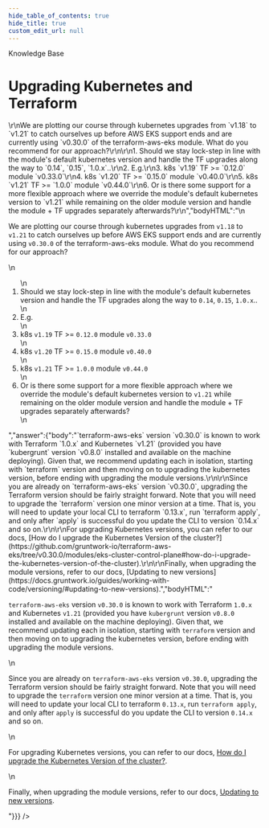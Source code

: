 ```yaml
---
hide_table_of_contents: true
hide_title: true
custom_edit_url: null
---
```



<CenterLayout>
<span className="searchCategory">Knowledge Base</span>
<h1>Upgrading Kubernetes and Terraform</h1>
<GitHub discussion={{"id":"D_kwDOF8slf84APDJ-","number":303,"author":{"login":"pete0emerson"},"title":"Upgrading Kubernetes and Terraform","body":"<!-- slack:https://gruntwork-io.slack.com/archives/C0164GRE0RW/p1647539603977229 -->\r\nWe are plotting our course through kubernetes upgrades from `v1.18` to `v1.21` to catch ourselves up before AWS EKS support ends and are currently using `v0.30.0` of the terraform-aws-eks module. What do you recommend for our approach?\r\n\r\n1. Should we stay lock-step in line with the module's default kubernetes version and handle the TF upgrades along the way to `0.14`, `0.15`, `1.0.x`..\r\n2. E.g.\r\n3. k8s `v1.19` TF >= `0.12.0` module `v0.33.0`\r\n4. k8s `v1.20` TF >= `0.15.0` module `v0.40.0`\r\n5. k8s `v1.21` TF >= `1.0.0` module `v0.44.0`\r\n6. Or is there some support for a more flexible approach where we override the module's default kubernetes version to `v1.21` while remaining on the older module version and handle the module + TF upgrades separately afterwards?\r\n","bodyHTML":"\n<p dir=\"auto\">We are plotting our course through kubernetes upgrades from <code class=\"notranslate\">v1.18</code> to <code class=\"notranslate\">v1.21</code> to catch ourselves up before AWS EKS support ends and are currently using <code class=\"notranslate\">v0.30.0</code> of the terraform-aws-eks module. What do you recommend for our approach?</p>\n<ol dir=\"auto\">\n<li>Should we stay lock-step in line with the module's default kubernetes version and handle the TF upgrades along the way to <code class=\"notranslate\">0.14</code>, <code class=\"notranslate\">0.15</code>, <code class=\"notranslate\">1.0.x</code>..</li>\n<li>E.g.</li>\n<li>k8s <code class=\"notranslate\">v1.19</code> TF &gt;= <code class=\"notranslate\">0.12.0</code> module <code class=\"notranslate\">v0.33.0</code></li>\n<li>k8s <code class=\"notranslate\">v1.20</code> TF &gt;= <code class=\"notranslate\">0.15.0</code> module <code class=\"notranslate\">v0.40.0</code></li>\n<li>k8s <code class=\"notranslate\">v1.21</code> TF &gt;= <code class=\"notranslate\">1.0.0</code> module <code class=\"notranslate\">v0.44.0</code></li>\n<li>Or is there some support for a more flexible approach where we override the module's default kubernetes version to <code class=\"notranslate\">v1.21</code> while remaining on the older module version and handle the module + TF upgrades separately afterwards?</li>\n</ol>","answer":{"body":"`terraform-aws-eks` version `v0.30.0` is known to work with Terraform `1.0.x` and Kubernetes `v1.21` (provided you have `kubergrunt` version `v0.8.0` installed and available on the machine deploying). Given that, we recommend updating each in isolation, starting with `terraform` version and then moving on to upgrading the kubernetes version, before ending with upgrading the module versions.\r\n\r\nSince you are already on `terraform-aws-eks` version `v0.30.0`, upgrading the Terraform version should be fairly straight forward. Note that you will need to upgrade the `terraform` version one minor version at a time. That is, you will need to update your local CLI to terraform `0.13.x`, run `terraform apply`, and only after `apply` is successful do you update the CLI to version `0.14.x` and so on.\r\n\r\nFor upgrading Kubernetes versions, you can refer to our docs, [How do I upgrade the Kubernetes Version of the cluster?](https://github.com/gruntwork-io/terraform-aws-eks/tree/v0.30.0/modules/eks-cluster-control-plane#how-do-i-upgrade-the-kubernetes-version-of-the-cluster).\r\n\r\nFinally, when upgrading the module versions, refer to our docs, [Updating to new versions](https://docs.gruntwork.io/guides/working-with-code/versioning/#updating-to-new-versions).","bodyHTML":"<p dir=\"auto\"><code class=\"notranslate\">terraform-aws-eks</code> version <code class=\"notranslate\">v0.30.0</code> is known to work with Terraform <code class=\"notranslate\">1.0.x</code> and Kubernetes <code class=\"notranslate\">v1.21</code> (provided you have <code class=\"notranslate\">kubergrunt</code> version <code class=\"notranslate\">v0.8.0</code> installed and available on the machine deploying). Given that, we recommend updating each in isolation, starting with <code class=\"notranslate\">terraform</code> version and then moving on to upgrading the kubernetes version, before ending with upgrading the module versions.</p>\n<p dir=\"auto\">Since you are already on <code class=\"notranslate\">terraform-aws-eks</code> version <code class=\"notranslate\">v0.30.0</code>, upgrading the Terraform version should be fairly straight forward. Note that you will need to upgrade the <code class=\"notranslate\">terraform</code> version one minor version at a time. That is, you will need to update your local CLI to terraform <code class=\"notranslate\">0.13.x</code>, run <code class=\"notranslate\">terraform apply</code>, and only after <code class=\"notranslate\">apply</code> is successful do you update the CLI to version <code class=\"notranslate\">0.14.x</code> and so on.</p>\n<p dir=\"auto\">For upgrading Kubernetes versions, you can refer to our docs, <a href=\"https://github.com/gruntwork-io/terraform-aws-eks/tree/v0.30.0/modules/eks-cluster-control-plane#how-do-i-upgrade-the-kubernetes-version-of-the-cluster\">How do I upgrade the Kubernetes Version of the cluster?</a>.</p>\n<p dir=\"auto\">Finally, when upgrading the module versions, refer to our docs, <a href=\"https://docs.gruntwork.io/guides/working-with-code/versioning/#updating-to-new-versions\" rel=\"nofollow\">Updating to new versions</a>.</p>"}}} />

</CenterLayout>
  

<!-- ##DOCS-SOURCER-START
{
  "sourcePlugin": "github-discussions",
  "hash": "56259ed0fff9f478df9e1dbb00bae602"
}
##DOCS-SOURCER-END -->
